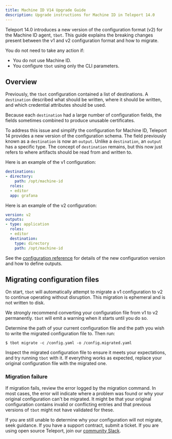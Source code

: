 ```yaml
---
title: Machine ID V14 Upgrade Guide
description: Upgrade instructions for Machine ID in Teleport 14.0
---
```


Teleport 14.0 introduces a new version of the configuration format (v2) for
the Machine ID agent, `tbot`. This guide explains the breaking changes present
between the v1 and v2 configuration format and how to migrate.

You do not need to take any action if:

- You do not use Machine ID.
- You configure `tbot` using only the CLI parameters.

## Overview

Previously, the `tbot` configuration contained a list of destinations. A
`destination` described what should be written, where it should be written, and
which credential attributes should be used.

Because each `destination` had a large number of configuration fields, the fields sometimes combined to produce unusable certificates.

To address this issue and simplify the configuration for Machine ID, Teleport 14 provides a new version of the configuration schema. The field previously
known as a `destination` is now an `output`. Unlike a `destination`, an
`output` has a specific type. The concept of `destination` remains, but this now
just refers to where artifacts should be read from and written to.

Here is an example of the v1 configuration:

```yaml
destinations:
- directory:
    path: /opt/machine-id
  roles:
  - editor
  app: grafana
```

Here is an example of the v2 configuration:
```yaml
version: v2
outputs:
- type: application
  roles:
  - editor
  destination:
    type: directory
    path: /opt/machine-id
```

See the [configuration reference](./configuration.mdx) for details of the new
configuration version and how to define outputs.

## Migrating configuration files

On start, `tbot` will automatically attempt to migrate a v1 configuration to
v2 to continue operating without disruption. This migration is ephemeral and
is not written to disk.

We strongly recommend converting your configuration file from v1 to v2
permanently. `tbot` will emit a warning when it starts until you do so.

Determine the path of your current configuration file and the path you wish to
write the migrated configuration file to. Then run:

```code
$ tbot migrate -c /config.yaml -o /config.migrated.yaml
```

Inspect the migrated configuration file to ensure it meets your expectations,
and try running `tbot` with it. If everything works as expected, replace your
original configuration file with the migrated one.

### Migration failure

If migration fails, review the error logged by the migration command. In most cases, the error will indicate where a problem was found or why
your original configuration can't be migrated. It might be that your
original configuration contains invalid or conflicting entries and that previous
versions of `tbot` might not have validated for these.

If you are still unable to determine why your configuration will not migrate,
seek guidance. If you have a support contract, submit a ticket. If you are using
open source Teleport, join our
[community Slack](https://goteleport.com/community-slack/).
